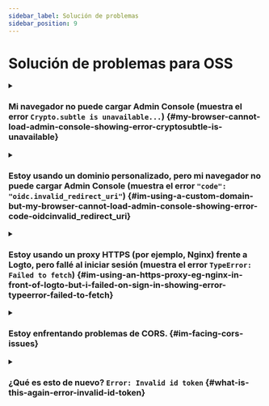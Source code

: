 ```yaml
---
sidebar_label: Solución de problemas
sidebar_position: 9
---
```


# Solución de problemas para OSS

<details>

<summary>

### Mi navegador no puede cargar Admin Console (muestra el error `Crypto.subtle is unavailable...`) \{#my-browser-cannot-load-admin-console-showing-error-cryptosubtle-is-unavailable}

</summary>

Admin Console utiliza [Web Crypto API](https://developer.mozilla.org/en-US/docs/Web/API/Web_Crypto_API), que requiere [contextos seguros](https://developer.mozilla.org/en-US/docs/Web/Security/Secure_Contexts), es decir, HTTPS o HTTP con `localhost`.

Si utilizas HTTP con una dirección IP o un dominio personalizado, el navegador no puede cargar Admin Console.

</details>

<details>

<summary>

### Estoy usando un dominio personalizado, pero mi navegador no puede cargar Admin Console (muestra el error `"code": "oidc.invalid_redirect_uri"`) \{#im-using-a-custom-domain-but-my-browser-cannot-load-admin-console-showing-error-code-oidcinvalid_redirect_uri}

</summary>

Si estás utilizando un dominio personalizado en lugar de `localhost`, necesitas establecer la variable de entorno `ENDPOINT` a la URL de Logto. Esto se debe al requisito estricto de URI de redirección en OIDC. Consulta [Configuración](/concepts/core-service/configuration/) para más detalles.

</details>

<details>

<summary>

### Estoy usando un proxy HTTPS (por ejemplo, Nginx) frente a Logto, pero fallé al iniciar sesión (muestra el error `TypeError: Failed to fetch`) \{#im-using-an-https-proxy-eg-nginx-in-front-of-logto-but-i-failed-on-sign-in-showing-error-typeerror-failed-to-fetch}

</summary>

- Primero, asegúrate de haber configurado la variable de entorno del nodo `TRUST_PROXY_HEADER` a `true`. Consulta [Configuración](/concepts/core-service/configuration/#using-a-https-proxy) para más detalles.
- Además, necesitas establecer el encabezado `X-Forwarded-Proto` a `https` en la configuración de tu proxy. Consulta [Confiar en proxies de descarga de TLS](https://github.com/panva/node-oidc-provider/blob/main/docs/README.md#trusting-tls-offloading-proxies) para más detalles.

</details>

<details>

<summary>

### Estoy enfrentando problemas de CORS. \{#im-facing-cors-issues}

</summary>

- Si `ADMIN_ENDPOINT` no está especificado, `localhost:[admin-port]` tendrá permitido realizar Cross-Origin Resource Sharing (CORS) en Logto.
- Si `ADMIN_ENDPOINT` está especificado, solo se permitirán solicitudes desde el origen de `ADMIN_ENDPOINT`.

</details>

<details>

<summary>

### ¿Qué es esto de nuevo? `Error: Invalid id token` \{#what-is-this-again-error-invalid-id-token}

</summary>

Si no estás alterando tus tokens, en la mayoría de los casos esto es causado por una desincronización entre el tiempo de tu servidor y el tiempo del cliente. Sincroniza el tiempo en ambos, tu servidor y cliente, e intenta nuevamente.

</details>
